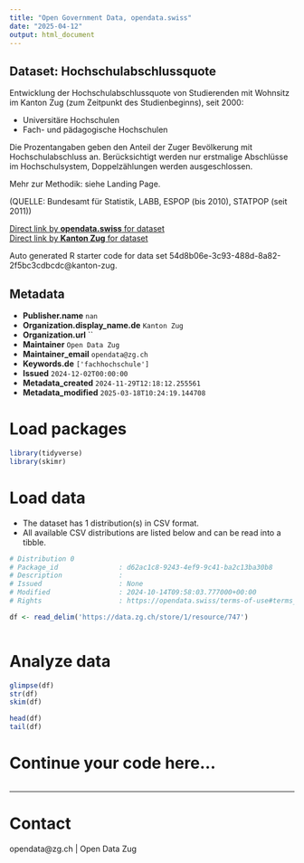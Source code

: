 ```yaml
---
title: "Open Government Data, opendata.swiss"
date: "2025-04-12"
output: html_document
---
```


## Dataset: Hochschulabschlussquote

Entwicklung der Hochschulabschlussquote von Studierenden mit Wohnsitz im Kanton Zug (zum Zeitpunkt des Studienbeginns), seit 2000:

- Universitäre Hochschulen
- Fach- und pädagogische Hochschulen

Die Prozentangaben geben den Anteil der Zuger Bevölkerung mit Hochschulabschluss an. Berücksichtigt werden nur erstmalige Abschlüsse im Hochschulsystem, Doppelzählungen werden ausgeschlossen. 

Mehr zur Methodik: siehe Landing Page.

(QUELLE: Bundesamt für Statistik, LABB, ESPOP (bis 2010), STATPOP (seit 2011))

[Direct link by **opendata.swiss** for dataset](https://opendata.swiss/de/dataset/hochschulabschlussquote)<br>
[Direct link by **Kanton Zug** for dataset](https://www.zg.ch/behoerden/gesundheitsdirektion/statistikfachstelle/themen/bildung/tertiaerstufe)

Auto generated R starter code for data set 54d8b06e-3c93-488d-8a82-2f5bc3cdbcdc@kanton-zug.

## Metadata

- **Publisher.name** `nan`
- **Organization.display_name.de** `Kanton Zug`
- **Organization.url** ``
- **Maintainer** `Open Data Zug`
- **Maintainer_email** `opendata@zg.ch`
- **Keywords.de** `['fachhochschule']`
- **Issued** `2024-12-02T00:00:00`
- **Metadata_created** `2024-11-29T12:18:12.255561`
- **Metadata_modified** `2025-03-18T10:24:19.144708`


# Load packages

```r

library(tidyverse)
library(skimr)

```

# Load data

-   The dataset has 1 distribution(s) in CSV format.
-   All available CSV distributions are listed below and can be read into a tibble.

```r

# Distribution 0
# Package_id               : d62ac1c8-9243-4ef9-9c41-ba2c13ba30b8
# Description              : 
# Issued                   : None
# Modified                 : 2024-10-14T09:58:03.777000+00:00
# Rights                   : https://opendata.swiss/terms-of-use#terms_by

df <- read_delim('https://data.zg.ch/store/1/resource/747')



```

# Analyze data

```r

glimpse(df)
str(df)
skim(df)

head(df)
tail(df)

```

# Continue your code here...

```r

```

------------------------------------------------------------------------

# Contact

opendata@zg.ch | Open Data Zug
